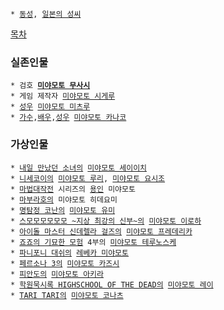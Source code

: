  * [[동성]], [[일본의 성씨]]

[[목차]]
=== 실존인물 ===
 * 검호 '''[[미야모토 무사시]]''' 
 * 게임 제작자 [[미야모토 시게루]]
 * [[성우]] [[미야모토 미츠루]]
 * [[가수]],[[배우]],[[성우]] [[미야모토 카나코]]

=== 가상인물 ===
 * [[내일 만났던 소녀]]의 [[미야모토 세이이치]]
 * [[니세코이]]의 [[미야모토 루리]], [[미야모토 요시조]]
 * [[마법대작전]] 시리즈의 [[용인]] 미야모토 
 * [[마부라호]]의 미야모토 히데요미
 * [[명탐정 코난]]의 [[미야모토 유미]]
 * [[스모모모모모모 ~지상 최강의 신부~]]의 [[미야모토 이로하]]
 * [[아이돌 마스터 신데렐라 걸즈]]의 [[미야모토 프레데리카]]
 * [[죠죠의 기묘한 모험]] 4부의 [[미야모토 테루노스케]]
 * [[파니포니 대쉬]]의 [[레베카 미야모토]]
 * [[페르소나 3]]의 [[미야모토 카즈시]]
 * [[피안도]]의 [[미야모토 아키라]]
 * [[학원묵시록 HIGHSCHOOL OF THE DEAD]]의 [[미야모토 레이]]
 * [[TARI TARI]]의 [[미야모토 코나츠]]
